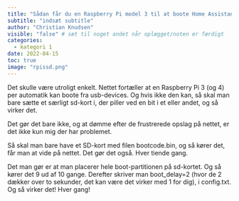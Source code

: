```yaml
---
title: "Sådan får du en Raspberry Pi model 3 til at boote Home Assistant fra SSD disk"
subtitle: "indsæt subtitle"
author: "Christian Knudsen"
visible: "false" # sæt til noget andet når oplægget/noten er færdigt
categories:
  - kategori 1
date: 2022-04-15
toc: true
image: "rpissd.png"
---
```



Det skulle være utroligt enkelt. Nettet fortæller at en Raspberry Pi 3 (og 4) per automatik kan boote fra usb-devices. Og hvis ikke den kan, så skal man bare sætte et særligt sd-kort i, der piller ved en bit i et eller andet, og så virker det.

Det gør det bare ikke, og at dømme efter de frustrerede opslag på nettet, er det ikke kun mig der har problemet.

Så skal man bare have et SD-kort med filen bootcode.bin, og så kører det, får man at vide på nettet. Det gør det også. Hver tiende gang.

Det man gør er at man placerer hele boot-partitionen på sd-kortet. Og så kører det 9 ud af 10 gange. Derefter skriver man boot_delay=2 (hvor de 2 dækker over to sekunder, det kan være det virker med 1 for dig), i config.txt. Og så virker det! Hver gang!